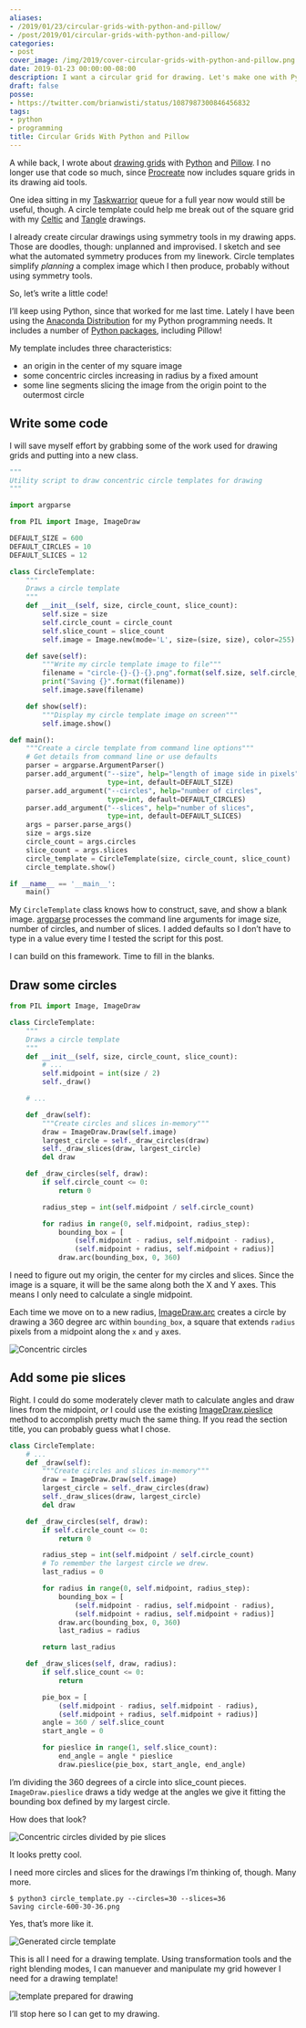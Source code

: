 ```yaml
---
aliases:
- /2019/01/23/circular-grids-with-python-and-pillow/
- /post/2019/01/circular-grids-with-python-and-pillow/
categories:
- post
cover_image: /img/2019/cover-circular-grids-with-python-and-pillow.png
date: 2019-01-23 00:00:00-08:00
description: I want a circular grid for drawing. Let's make one with Python!
draft: false
posse:
- https://twitter.com/brianwisti/status/1087987300846456832
tags:
- python
- programming
title: Circular Grids With Python and Pillow
---
```


A while back, I wrote about [drawing
grids](/post/2017/11/drawing-grids-with-python-and-pillow/) with
[Python](https://www.python.org/) and
[Pillow](https://python-pillow.org/). I no longer use that code so much,
since [Procreate](/tags/procreate) now includes square grids in its
drawing aid tools.

One idea sitting in my [Taskwarrior](/tags/taskwarrior) queue for a full
year now would still be useful, though. A circle template could help me
break out of the square grid with my [Celtic](/tags/celtic) and
[Tangle](/tags/zentangle) drawings.

I already create circular drawings using symmetry tools in my drawing
apps. Those are doodles, though: unplanned and improvised. I sketch and
see what the automated symmetry produces from my linework. Circle
templates simplify *planning* a complex image which I then produce,
probably without using symmetry tools.

So, let’s write a little code!

I’ll keep using Python, since that worked for me last time. Lately I
have been using the [Anaconda
Distribution](https://www.anaconda.com/download/) for my Python
programming needs. It includes a number of [Python
packages](https://docs.anaconda.com/anaconda/packages/py3.7_linux-64/),
including Pillow\!

My template includes three characteristics:

- an origin in the center of my square image
- some concentric circles increasing in radius by a fixed amount
- some line segments slicing the image from the origin point to the
  outermost circle

## Write some code

I will save myself effort by grabbing some of the work used for drawing
grids and putting into a new class.

``` python
"""
Utility script to draw concentric circle templates for drawing
"""

import argparse

from PIL import Image, ImageDraw

DEFAULT_SIZE = 600
DEFAULT_CIRCLES = 10
DEFAULT_SLICES = 12

class CircleTemplate:
    """
    Draws a circle template
    """
    def __init__(self, size, circle_count, slice_count):
        self.size = size
        self.circle_count = circle_count
        self.slice_count = slice_count
        self.image = Image.new(mode='L', size=(size, size), color=255)

    def save(self):
        """Write my circle template image to file"""
        filename = "circle-{}-{}-{}.png".format(self.size, self.circle_count, self.slice_count)
        print("Saving {}".format(filename))
        self.image.save(filename)

    def show(self):
        """Display my circle template image on screen"""
        self.image.show()

def main():
    """Create a circle template from command line options"""
    # Get details from command line or use defaults
    parser = argparse.ArgumentParser()
    parser.add_argument("--size", help="length of image side in pixels",
                        type=int, default=DEFAULT_SIZE)
    parser.add_argument("--circles", help="number of circles",
                        type=int, default=DEFAULT_CIRCLES)
    parser.add_argument("--slices", help="number of slices",
                        type=int, default=DEFAULT_SLICES)
    args = parser.parse_args()
    size = args.size
    circle_count = args.circles
    slice_count = args.slices
    circle_template = CircleTemplate(size, circle_count, slice_count)
    circle_template.show()

if __name__ == '__main__':
    main()
```

My `CircleTemplate` class knows how to construct, save, and show a blank
image. [argparse](https://docs.python.org/3/library/argparse.html)
processes the command line arguments for image size, number of circles,
and number of slices. I added defaults so I don’t have to type in a
value every time I tested the script for this post.

I can build on this framework. Time to fill in the blanks.

## Draw some circles

``` python
from PIL import Image, ImageDraw

class CircleTemplate:
    """
    Draws a circle template
    """
    def __init__(self, size, circle_count, slice_count):
        # ...
        self.midpoint = int(size / 2)
        self._draw()

    # ...

    def _draw(self):
        """Create circles and slices in-memory"""
        draw = ImageDraw.Draw(self.image)
        largest_circle = self._draw_circles(draw)
        self._draw_slices(draw, largest_circle)
        del draw

    def _draw_circles(self, draw):
        if self.circle_count <= 0:
            return 0

        radius_step = int(self.midpoint / self.circle_count)

        for radius in range(0, self.midpoint, radius_step):
            bounding_box = [
                (self.midpoint - radius, self.midpoint - radius),
                (self.midpoint + radius, self.midpoint + radius)]
            draw.arc(bounding_box, 0, 360)
```

I need to figure out my origin, the center for my circles and slices.
Since the image is a square, it will be the same along both the X and Y
axes. This means I only need to calculate a single midpoint.

Each time we move on to a new radius,
[ImageDraw.arc](https://pillow.readthedocs.io/en/stable/reference/ImageDraw.html#PIL.ImageDraw.PIL.ImageDraw.ImageDraw.arc)
creates a circle by drawing a 360 degree arc within `bounding_box`, a
square that extends `radius` pixels from a midpoint along the `x` and
`y` axes.

![Concentric circles](@img/2019/circle-600-10-0.png)

## Add some pie slices

Right. I could do some moderately clever math to calculate angles and
draw lines from the midpoint, *or* I could use the existing
[ImageDraw.pieslice](https://pillow.readthedocs.io/en/stable/reference/ImageDraw.html#PIL.ImageDraw.PIL.ImageDraw.ImageDraw.pieslice)
method to accomplish pretty much the same thing. If you read the section
title, you can probably guess what I chose.

``` python
class CircleTemplate:
    # ...
    def _draw(self):
        """Create circles and slices in-memory"""
        draw = ImageDraw.Draw(self.image)
        largest_circle = self._draw_circles(draw)
        self._draw_slices(draw, largest_circle)
        del draw

    def _draw_circles(self, draw):
        if self.circle_count <= 0:
            return 0

        radius_step = int(self.midpoint / self.circle_count)
        # To remember the largest circle we drew.
        last_radius = 0

        for radius in range(0, self.midpoint, radius_step):
            bounding_box = [
                (self.midpoint - radius, self.midpoint - radius),
                (self.midpoint + radius, self.midpoint + radius)]
            draw.arc(bounding_box, 0, 360)
            last_radius = radius

        return last_radius

    def _draw_slices(self, draw, radius):
        if self.slice_count <= 0:
            return

        pie_box = [
            (self.midpoint - radius, self.midpoint - radius),
            (self.midpoint + radius, self.midpoint + radius)]
        angle = 360 / self.slice_count
        start_angle = 0

        for pieslice in range(1, self.slice_count):
            end_angle = angle * pieslice
            draw.pieslice(pie_box, start_angle, end_angle)
```

I’m dividing the 360 degrees of a circle into slice\_count pieces.
`ImageDraw.pieslice` draws a tidy wedge at the angles we give it fitting
the bounding box defined by my largest circle.

How does that look?

![Concentric circles divided by pie slices](@img/2019/circle-600-10-12.png)

It looks pretty cool.

I need more circles and slices for the drawings I’m thinking of, though.
Many more.

``` console
$ python3 circle_template.py --circles=30 --slices=36
Saving circle-600-30-36.png
```

Yes, that’s more like it.

![Generated circle template](@img/2019/circle-600-30-36.png)

This is all I need for a drawing template. Using transformation tools
and the right blending modes, I can manuever and manipulate my grid
however I need for a drawing template\!

![template prepared for drawing](@img/2019/three-circle-template.png)

I’ll stop here so I can get to my drawing.